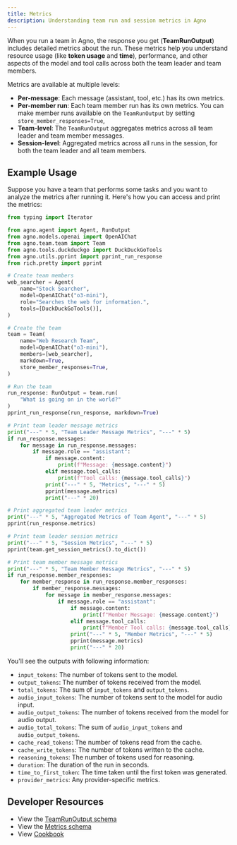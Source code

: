```yaml
---
title: Metrics
description: Understanding team run and session metrics in Agno
---
```


When you run a team in Agno, the response you get (**TeamRunOutput**) includes detailed metrics about the run. These metrics help you understand resource usage (like **token usage** and **time**), performance, and other aspects of the model and tool calls across both the team leader and team members.

Metrics are available at multiple levels:
- **Per-message**: Each message (assistant, tool, etc.) has its own metrics.
- **Per-member run**: Each team member run has its own metrics. You can make member runs available on the `TeamRunOutput` by setting `store_member_responses=True`,
- **Team-level**: The `TeamRunOutput` aggregates metrics across all team leader and team member messages.
- **Session-level**: Aggregated metrics across all runs in the session, for both the team leader and all team members.


## Example Usage
Suppose you have a team that performs some tasks and you want to analyze the metrics after running it. Here's how you can access and print the metrics:

```python
from typing import Iterator

from agno.agent import Agent, RunOutput
from agno.models.openai import OpenAIChat
from agno.team.team import Team
from agno.tools.duckduckgo import DuckDuckGoTools
from agno.utils.pprint import pprint_run_response
from rich.pretty import pprint

# Create team members
web_searcher = Agent(
    name="Stock Searcher",
    model=OpenAIChat("o3-mini"),
    role="Searches the web for information.",
    tools=[DuckDuckGoTools()],
)

# Create the team
team = Team(
    name="Web Research Team",
    model=OpenAIChat("o3-mini"),
    members=[web_searcher],
    markdown=True,
    store_member_responses=True,
)

# Run the team
run_response: RunOutput = team.run(
    "What is going on in the world?"
)
pprint_run_response(run_response, markdown=True)

# Print team leader message metrics
print("---" * 5, "Team Leader Message Metrics", "---" * 5)
if run_response.messages:
    for message in run_response.messages:
        if message.role == "assistant":
            if message.content:
                print(f"Message: {message.content}")
            elif message.tool_calls:
                print(f"Tool calls: {message.tool_calls}")
            print("---" * 5, "Metrics", "---" * 5)
            pprint(message.metrics)
            print("---" * 20)

# Print aggregated team leader metrics
print("---" * 5, "Aggregated Metrics of Team Agent", "---" * 5)
pprint(run_response.metrics)

# Print team leader session metrics
print("---" * 5, "Session Metrics", "---" * 5)
pprint(team.get_session_metrics().to_dict())

# Print team member message metrics
print("---" * 5, "Team Member Message Metrics", "---" * 5)
if run_response.member_responses:
    for member_response in run_response.member_responses:
        if member_response.messages:
            for message in member_response.messages:
                if message.role == "assistant":
                    if message.content:
                        print(f"Member Message: {message.content}")
                    elif message.tool_calls:
                        print(f"Member Tool calls: {message.tool_calls}")
                    print("---" * 5, "Member Metrics", "---" * 5)
                    pprint(message.metrics)
                    print("---" * 20)
```

You'll see the outputs with following information:

- `input_tokens`: The number of tokens sent to the model.
- `output_tokens`: The number of tokens received from the model.
- `total_tokens`: The sum of `input_tokens` and `output_tokens`.
- `audio_input_tokens`: The number of tokens sent to the model for audio input.
- `audio_output_tokens`: The number of tokens received from the model for audio output.
- `audio_total_tokens`: The sum of `audio_input_tokens` and `audio_output_tokens`.
- `cache_read_tokens`: The number of tokens read from the cache.
- `cache_write_tokens`: The number of tokens written to the cache.
- `reasoning_tokens`: The number of tokens used for reasoning.
- `duration`: The duration of the run in seconds.
- `time_to_first_token`: The time taken until the first token was generated.
- `provider_metrics`: Any provider-specific metrics.

## Developer Resources

- View the [TeamRunOutput schema](/reference/teams/run-response)
- View the [Metrics schema](/reference/agents/metrics)
- View [Cookbook](https://github.com/agno-agi/agno/blob/main/cookbook/teams/metrics/01_team_metrics.py)
